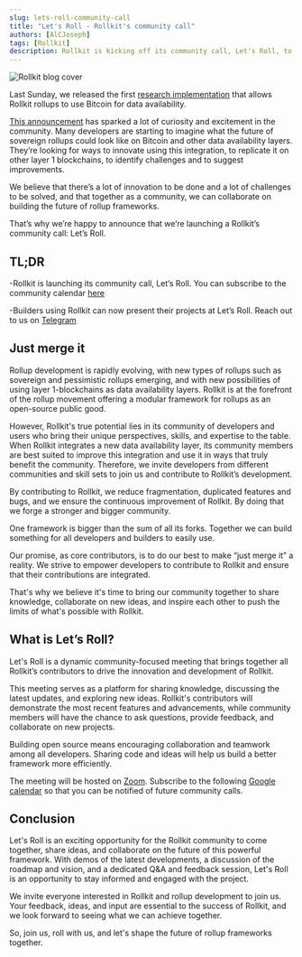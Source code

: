 ```yaml
---
slug: lets-roll-community-call
title: "Let's Roll - Rollkit's community call"
authors: [AlCJoseph]
tags: [Rollkit]
description: Rollkit is kicking off its community call, Let's Roll, to bring together community members to share knowledge, collaborate on new ideas, and inspire each other to push the limits of what's possible with Rollkit.
---
```



![Rollkit blog cover](../static/img/lets-roll/lets-roll.jpg)

Last Sunday, we released the first [research implementation](https://rollkit.dev/blog/sovereign-rollups-on-bitcoin/) that allows Rollkit rollups to use Bitcoin for data availability. 

[This announcement](https://twitter.com/RollkitDev/status/1632438374513676288) has sparked a lot of curiosity and excitement in the community. Many developers are starting to imagine what the future of sovereign rollups could look like on Bitcoin and other data availability layers. They’re looking for ways to innovate using this integration, to replicate it on other layer 1 blockchains, to identify challenges and to suggest improvements.
 
We believe that there’s a lot of innovation to be done and a lot of challenges to be solved, and that together as a community, we can collaborate on building the future of rollup frameworks.

That’s why we’re happy to announce that we’re launching a Rollkit’s community call: Let’s Roll.

## TL;DR

-Rollkit is launching its community call, Let’s Roll. You can subscribe to the community calendar [here](https://calendar.google.com/calendar/u/0/embed?src=c_11a8d6a470ca9c07b131ab1ea213ac124a3061a9d6986bb208d88afbcc4bb3d2@group.calendar.google.com&ctz=America/Toronto)

-Builders using Rollkit can now present their projects at Let’s Roll. Reach out to us on [Telegram](https://t.me/rollkit) 

## Just merge it

Rollup development is rapidly evolving, with new types of rollups such as sovereign and pessimistic rollups emerging, and with new possibilities of using layer 1-blockchains as data availability layers. Rollkit is at the forefront of the rollup movement offering a modular framework for rollups as an open-source public good. 

However, Rollkit's true potential lies in its community of developers and users who bring their unique perspectives, skills, and expertise to the table. When Rollkit integrates a new data availability layer, its community members are best suited to improve this integration and use it in ways that truly benefit the community. Therefore, we invite developers from different communities and skill sets to join us and contribute to Rollkit’s development.

By contributing to Rollkit, we reduce fragmentation, duplicated features and bugs, and we ensure the continuous improvement of Rollkit. By doing that we forge a stronger and bigger community. 

One framework is bigger than the sum of all its forks. Together we can build something for all developers and builders to easily use.

Our promise, as core contributors, is to do our best to make “just merge it” a reality. We strive to empower developers to contribute to Rollkit and ensure that their contributions are integrated. 

That's why we believe it's time to bring our community together to share knowledge, collaborate on new ideas, and inspire each other to push the limits of what's possible with Rollkit.

## What is Let’s Roll?

Let's Roll is a dynamic community-focused meeting that brings together all Rollkit’s contributors to drive the innovation and development of Rollkit.

This meeting serves as a platform for sharing knowledge, discussing the latest updates, and exploring new ideas. Rollkit's contributors will demonstrate the most recent features and advancements, while community members will have the chance to ask questions, provide feedback, and collaborate on new projects.

Building open source means encouraging collaboration and teamwork among all developers. Sharing code and ideas will help us build a better framework more efficiently.

The meeting will be hosted on [Zoom](https://us06web.zoom.us/j/83308619122). Subscribe to the following [Google calendar](https://calendar.google.com/calendar/u/0/r?cid=c_11a8d6a470ca9c07b131ab1ea213ac124a3061a9d6986bb208d88afbcc4bb3d2@group.calendar.google.com) so that you can be notified of future community calls.

## Conclusion

Let's Roll is an exciting opportunity for the Rollkit community to come together, share ideas, and collaborate on the future of this powerful framework.
With demos of the latest developments, a discussion of the roadmap and vision, and a dedicated Q&A and feedback session, Let's Roll is an opportunity to stay informed and engaged with the project.

We invite everyone interested in Rollkit and rollup development to join us. Your feedback, ideas, and input are essential to the success of Rollkit, and we look forward to seeing what we can achieve together.

So, join us, roll with us, and let's shape the future of rollup frameworks together.


